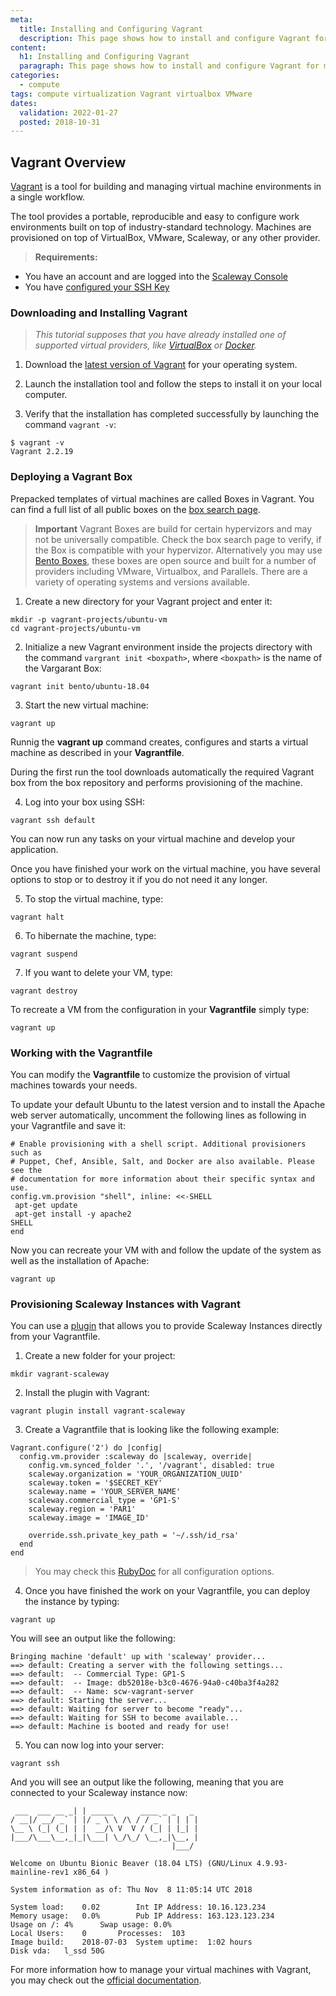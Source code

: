 ```yaml
---
meta:
  title: Installing and Configuring Vagrant
  description: This page shows how to install and configure Vagrant for managing the lifecycle of virtual machines.
content:
  h1: Installing and Configuring Vagrant
  paragraph: This page shows how to install and configure Vagrant for managing the lifecycle of virtual machines.
categories:
  - compute
tags: compute virtualization Vagrant virtualbox VMware
dates:
  validation: 2022-01-27
  posted: 2018-10-31
---
```


## Vagrant Overview

[Vagrant](https://www.vagrantup.com) is a tool for building and managing virtual machine environments in a single workflow.

The tool provides a portable, reproducible and easy to configure work environments built on top of industry-standard technology. Machines are provisioned on top of VirtualBox, VMware, Scaleway, or any other provider.

> **Requirements:**

- You have an account and are logged into the [Scaleway Console](https://console.scaleway.com)
- You have [configured your SSH Key](/console/my-project/how-to/create-ssh-key/)

### Downloading and Installing Vagrant

> _This tutorial supposes that you have already installed one of supported virtual providers, like [VirtualBox](https://www.virtualbox.org/) or [Docker](https://www.scaleway.com/docs/how-to-install-docker-community-edition-ubuntu-bionic-beaver/)._

1. Download the [latest version of Vagrant](https://www.vagrantup.com/downloads.html) for your operating system.

2. Launch the installation tool and follow the steps to install it on your local computer.

3. Verify that the installation has completed successfully by launching the command `vagrant -v`:

```
$ vagrant -v
Vagrant 2.2.19
```

### Deploying a Vagrant Box

Prepacked templates of virtual machines are called Boxes in Vagrant. You can find a full list of all public boxes on the [box search page](https://app.vagrantup.com/boxes/search).

> **Important** Vagrant Boxes are build for certain hypervizors and may not be universally compatible. Check the box search page to verify, if the Box is compatible with your hypervizor. Alternatively you may use [Bento Boxes](https://app.vagrantup.com/bento), these boxes are open source and built for a number of providers including VMware, Virtualbox, and Parallels. There are a variety of operating systems and versions available.

1. Create a new directory for your Vagrant project and enter it:

```
mkdir -p vagrant-projects/ubuntu-vm
cd vagrant-projects/ubuntu-vm
```

2. Initialize a new Vagrant environment inside the projects directory with the command `vargrant init <boxpath>`, where `<boxpath>` is the name of the Vargarant
   Box:

```
vagrant init bento/ubuntu-18.04
```

3. Start the new virtual machine:

```
vagrant up
```

Runnig the **vagrant up** command creates, configures and starts a virtual machine as described in your **Vagrantfile**.

During the first run the tool downloads automatically the required Vagrant box from the box repository and performs provisioning of the machine.

4. Log into your box using SSH:

```
vagrant ssh default
```

You can now run any tasks on your virtual machine and develop your application.

Once you have finished your work on the virtual machine, you have several options to stop or to destroy it if you do not need it any longer.

5. To stop the virtual machine, type:

```
vagrant halt
```

6. To hibernate the machine, type:

```
vagrant suspend
```

7. If you want to delete your VM, type:

```
vagrant destroy
```

To recreate a VM from the configuration in your **Vagrantfile** simply type:

```
vagrant up
```

### Working with the Vagrantfile

You can modify the **Vagrantfile** to customize the provision of virtual machines towards your needs.

To update your default Ubuntu to the latest version and to install the Apache web server automatically, uncomment the following lines as following in your Vagrantfile and save it:

```
# Enable provisioning with a shell script. Additional provisioners such as
# Puppet, Chef, Ansible, Salt, and Docker are also available. Please see the
# documentation for more information about their specific syntax and use.
config.vm.provision "shell", inline: <<-SHELL
 apt-get update
 apt-get install -y apache2
SHELL
end
```

Now you can recreate your VM with and follow the update of the system as well as the installation of Apache:

```
vagrant up
```

### Provisioning Scaleway Instances with Vagrant

You can use a [plugin](https://github.com/kaorimatz/vagrant-scaleway) that allows you to provide Scaleway Instances directly from your Vagrantfile.

1. Create a new folder for your project:

```
mkdir vagrant-scaleway
```

2. Install the plugin with Vagrant:

```
vagrant plugin install vagrant-scaleway
```

3. Create a Vagrantfile that is looking like the following example:

```
Vagrant.configure('2') do |config|
  config.vm.provider :scaleway do |scaleway, override|
    config.vm.synced_folder '.', '/vagrant', disabled: true
    scaleway.organization = 'YOUR_ORGANIZATION_UUID'
    scaleway.token = '$SECRET_KEY'
    scaleway.name = 'YOUR_SERVER_NAME'
    scaleway.commercial_type = 'GP1-S'
    scaleway.region = 'PAR1'
    scaleway.image = 'IMAGE_ID'

    override.ssh.private_key_path = '~/.ssh/id_rsa'
  end
end
```

> You may check this [RubyDoc](https://www.rubydoc.info/gems/vagrant-scaleway/VagrantPlugins/Scaleway/Config) for all configuration options.

4. Once you have finished the work on your Vagrantfile, you can deploy the instance by typing:

```
vagrant up
```

You will see an output like the following:

```
Bringing machine 'default' up with 'scaleway' provider...
==> default: Creating a server with the following settings...
==> default:  -- Commercial Type: GP1-S
==> default:  -- Image: db52018e-b3c0-4676-94a0-c40ba3f4a282
==> default:  -- Name: scw-vagrant-server
==> default: Starting the server...
==> default: Waiting for server to become "ready"...
==> default: Waiting for SSH to become available...
==> default: Machine is booted and ready for use!
```

5. You can now log into your server:

```
vagrant ssh
```

And you will see an output like the following, meaning that you are connected to your Scaleway instance now:

```_
 ___  ___ __ _| | _____      ____ _ _   _
/ __|/ __/ _` | |/ _ \ \ /\ / / _` | | | |
\__ \ (_| (_| | |  __/\ V  V / (_| | |_| |
|___/\___\__,_|_|\___| \_/\_/ \__,_|\__, |
                                    |___/

Welcome on Ubuntu Bionic Beaver (18.04 LTS) (GNU/Linux 4.9.93-mainline-rev1 x86_64 )

System information as of: Thu Nov  8 11:05:14 UTC 2018

System load:	0.02		Int IP Address:	10.16.123.234
Memory usage:	0.0%		Pub IP Address:	163.123.123.234
Usage on /:	4%		Swap usage:	0.0%
Local Users:	0		Processes:	103
Image build:	2018-07-03	System uptime:	1:02 hours
Disk vda:	l_ssd 50G
```

For more information how to manage your virtual machines with Vagrant, you may check out the [official documentation](https://www.vagrantup.com/docs).
